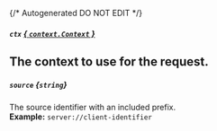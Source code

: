 {/* Autogenerated DO NOT EDIT  */}
##### `ctx` [*{ `context.Context` }*](https://pkg.go.dev/context#Context)
The context to use for the request.
---
##### `source` *{`string`}*
The source identifier with an included prefix.
<br/>
**Example:** `server://client-identifier`

